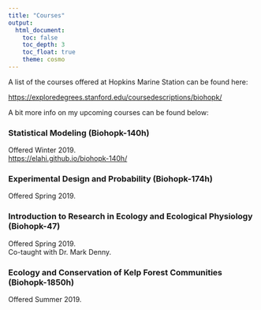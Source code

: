 ```yaml
---
title: "Courses"
output: 
  html_document: 
    toc: false
    toc_depth: 3
    toc_float: true
    theme: cosmo
---
```


A list of the courses offered at Hopkins Marine Station can be found here:     

[https://exploredegrees.stanford.edu/coursedescriptions/biohopk/](https://exploredegrees.stanford.edu/coursedescriptions/biohopk/)

A bit more info on my upcoming courses can be found below:

### Statistical Modeling (Biohopk-140h)

Offered Winter 2019.   
[https://elahi.github.io/biohopk-140h/](https://elahi.github.io/biohopk-140h/)


### Experimental Design and Probability (Biohopk-174h)

Offered Spring 2019. 


### Introduction to Research in Ecology and Ecological Physiology (Biohopk-47)

Offered Spring 2019.  
Co-taught with Dr. Mark Denny. 


### Ecology and Conservation of Kelp Forest Communities (Biohopk-1850h)

Offered Summer 2019. 